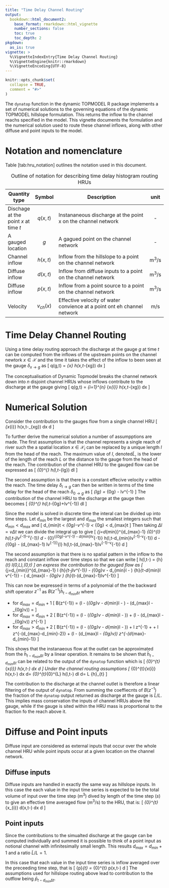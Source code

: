 ```yaml
---
title: "Time Delay Channel Routing"
output: 
  bookdown::html_document2:
    base_format: rmarkdown::html_vignette
    number_sections: false
    toc: true
    toc_depth: 2
pkgdown:
  as_is: true
vignette: >
  %\VignetteIndexEntry{Time Delay Channel Routing}
  %\VignetteEngine{knitr::rmarkdown}
  %\VignetteEncoding{UTF-8}
---
```


```r
knitr::opts_chunk$set(
  collapse = TRUE,
  comment = "#>"
)
```
The `dynatop` function in the dynamic TOPMODEL R package implements a set of numerical solutions to the
governing equations of the dynamic TOPMODEL hillslope formulation. This
returns the inflow to the channel reachs specified in the model. 
This vignette documents the formulation and the numerical solution used to route these channel inflows, along with other diffuse and point inputs to the model.

# Notation and nomenclature

Table [tab:hru_notation] outlines the notation used in this document.


| Quantity type                         | Symbol                 | Description                                                             | unit    |
| -------                               | :---:                  | -----------------------------                                           | :---:   |
| Dischage at the point $x$ at time $t$ | $q\left(x,t\right)$    | Instananeous discharge at the point x on the channel network            | -       |
| A gauged location                     | $g$                    | A gagued point on the channel network                                   | -       |
| Channel inflow                        | $h\left(x,t\right)$    | Inflow from the hillslope to a point on the channel network             | m$^3$/s |
| Diffuse inflow                        | $d\left(x,t\right)$    | Inflow from diffuse inputs to a point on the channel network            | m$^3$/s |
| Diffuse inflow                        | $p\left(x,t\right)$    | Inflow from a point source to a point on the channel network            | m$^3$/s |
| Velocity                              | $v_{ch}\left(x\right)$ | Effective velocity of water convience at a point ont eh channel network | m/s     |
  
  Table: Outline of notation for describing time delay histogram routing
  HRUs[]{data-label="tab:channel_notation"}
     
# Time Delay Channel Routing

Using a time delay routing approach the discharge at the gauge $g$ at time $t$ can be computed from the inflows of the upstream points on the channel newtork $x \in \mathcal{X}$ and the time it takes the effect of the inflow to been seen at the gauge $\delta_{x\rightarrow g}$ as
\[
q\left(g,t\right) = \int_{x\in\mathcal{X}} h\left(x,t-\delta_{x\rightarrow g}\right) dx
\]

The conceptualisation of Dynamic Topmodel breaks the channel network down into
$n$ disjoint channel HRUs whose inflows contribute to the discharge at the
gauge giving
\[
q\left(g,t\right) = \sum\limits_{i=1}^{n} \int_{x\in\mathcal{X}_{i}}
h\left(x,t-\delta_{x\rightarrow g}\right) dx 
\]

# Numerical Solution

Consider the contribution to the gauges flow from a single channel HRU
\[
\int_{x\in\mathcal{X}_{i}}
h\left(x,t-\delta_{x\rightarrow g}\right) dx d\tau
\]

To further derive the numerical solution a number of assumpptions are made.
The first assumption is that the channel represents a single reach of river such the a spatial location $x \in \mathcal{X}_{i}$ can be replaced by a unique length $l$ from the head of the reach. The maximum value of $l$, denoted$\tilde{L}$, is the lower of the length of the reach $L$ or the distance to the gauge from the head of the reach.
The contribution of the channel HRU to the gauged flow can be expressed as
\[
\int_{0}^{\tilde{L}}
h\left(l,t-\delta_{l\rightarrow g}\right) dl
\]

The second assumption is that there is a constant effecive velocity $v$ within the reach. The time delay $\delta_{l\rightarrow g}$ can then be written in terms of the time delay for the head of the reach  $\delta_{0\rightarrow g}$ as
\[
\delta_{l\rightarrow g} = \delta_{0\rightarrow g} - lv^{-1}
\]
The contribution of the channel HRU to the discharge at the gauge then becomes
\[
\int_{0}^{\tilde{L}}
h\left(l,t-\delta_{0\rightarrow g}+lv^{-1}\right) dl
\]

Since the model is solved in discrete time the interal can be divided up into
time steps.
Let $d_{min}$ be the largest and $d_{max}$ the smallest integers such that $d_{min} < d_{max}$ and
\[
d_{min}\Delta t < \delta_{0\rightarrow g}-\tilde{L}v^{-1} <
\delta_{0\rightarrow g} < d_{max}\Delta t
\]
Then taking $\Delta l = v\Delta t$  we can divide the integral up to give
\[
\sum\limits_{j=d_{min}}^{d_{max}-1} \int_{0}^{\Delta l}
h\left(l,t-j\Delta lv^{-1}-\lambda v^{-1}\right) d\lambda
- \int_{0}^{\delta_{0\rightarrow g}-\tilde{L}v^{-1} - d_{min}\Delta lv^{-1}}
h\left(l,t-d_{min}\Delta lv^{-1}-\lambda v^{-1}\right) d\lambda
- \int_{\delta_{0\rightarrow g} - \left(d_{max}-1\right)\Delta
  lv^{-1}}^{\Delta l} h\left(l,t-\left(d_{max}-1\right)\Delta lv^{-1}-\lambda v^{-1}\right) d\lambda
\]

The second assumption is that there is no spatial pattern in the inflow to the
reach and constant inflow over time steps so that we can write 
\[
h\left(l,t-\tau\right) = \bar{h}_{t} \quad \forall
l\in\left(0,L\right),\tau\in\left(0,\Delta t\right)
\]
an express the contribution to the gauged flow as
\[
\sum\limits_{j=d_{min}}^{d_{max}-1} \Delta l \bar{h}_{t-j\Delta lv^{-1}}
- \left(\delta_{0\rightarrow g}v - d_{min}\Delta l - \tilde{L}\right)
\bar{h}_{t-d_{min}\Delta l v^{-1}}
- \left( d_{max}\Delta l - \delta_{0\rightarrow g}v \right) \bar{h}_{t-\left(d_{max}-1\right)\Delta lv^{-1}}
\]

This can now be expressed in terms of a polynomial of the the backward shift
operator $z^{-1}$ as $B\left(z^{-1}\right) \bar{h}_{t-d_{min}\Delta t}$ where 

- for $d_{max}=d_{min}+1$
\[
B\left(z^{-1}\right) = \left(\Delta l - \left(\delta_{0\rightarrow g}v -
d_{min}\Delta l - \tilde{L}\right) - \left(d_{max}\Delta l -
\delta_{0\rightarrow g}v\right)\right)  = \tilde{L}
\]
- for $d_{max}=d_{min}+2$
\[
B\left(z^{-1}\right) = \left(\Delta l - \left(\delta_{0\rightarrow g}v -
d_{min}\Delta l - \tilde{L}\right)\right) + \left(\Delta l - \left(d_{max}\Delta l - \delta_{0\rightarrow g}v\right)\right) z^{-1}
\]
- for $d_{max}>d_{min}+2$
\[
B\left(z^{-1}\right) = \left(\Delta l - \left(\delta_{0\rightarrow g}v -
d_{min}\Delta l - \tilde{L}\right)\right) + \Delta l z^{-1} + \ldots + \Delta l
z^{-(d_{max}-d_{min}-2)} + \left(\Delta l - \left(d_{max}\Delta l - \delta_{0\rightarrow g}v\right)\right) z^{-(d_{max}-d_{min}-1)}
\]

This shows that the instanaeous flow at the outlet can be approximated
from the $\bar{h}_{t-d_{min}\Delta t}$ by a linear operation.
It remains to be shown that $\bar{h}_{t-d_{min}\Delta t}$ can be related to
the output of the `dynatop` function which is
\[
\frac{1}{\Delta t}
\int_{0}^{\Delta t}\int_{x\in\mathcal{X}_{i}}
h\left(x,t-\tau \right) dx d\tau
\]
Under the channel routing assumptions
\[
\frac{1}{\Delta t}
\int_{0}^{\Delta t}\int_{x\in\mathcal{X}_{i}}
h\left(x,t-\tau \right) dx d\tau =
\frac{1}{\Delta t}
\int_{0}^{\Delta t}\int_{0}^{L}
h\left(l,t-\tau \right) dl d\tau =
L \bar{h}_{t}
\]

The contribution to the discharge at the channel outlet is therefore a linear
filtering of the output of `dynatop`. From summing the coeffiecnts of
$B\left(z^{-1}\right)$ the fraction of the `dynatop` output returned as
discharge at the gauge is $\tilde{L}/L$. This implies mass conservation the
inputs of channel HRUs above the gauge, while if the gauge is sited within the
HRU mass is proportional to the fraction fo the reach above it.

# Diffuse and Point inputs

Diffuse input are considered as external inputs that occur over the whole
channel HRU while point inputs occur at a given location on the channel
network.

## Diffuse inputs

Diffuse inputs are handled in exactly the same way as hillslope inputs. In
this case the each value in the input time series is expected to be the total
volume of input over the time step (m$^3$) dived by length of the time step
($s$) to give an effective time averaged flow (m$^3$/s) to the HRU, that is:
\[
\frac{1}{\Delta t}
\int_{0}^{\Delta t}\int_{x\in\mathcal{X}_{i}}
d\left(x,t-\tau \right) dx d\tau
\]

## Point inputs

Since the contributions to the simualted discharge at the gauge can be
computed individually and summed it is possible to think of a point input as
notional channel with infinitesimally small length. This results
$d_{max}=d_{min}+1$ and a ratio $\tilde{L}/L=1$. 

In this case that each value in the input time series is inflow averaged over
the preceeding time step, that is
\[
\bar{p}_{t} = 
\frac{1}{\Delta t}
\int_{0}^{\Delta t} p\left(x,t-\tau \right) d\tau
\]
The assumptions used for hillslope routing above lead to contribution to the
outflow being $\bar{p}_{t-d_{min}\Delta t}$.


